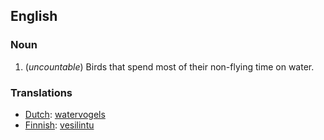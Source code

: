 ==English==

===Noun===
# (''uncountable'') Birds that spend most of their non-flying time on water.

=== Translations ===
* [[Dutch]]: [[watervogels]]
* [[Finnish]]: [[vesilintu]]